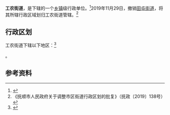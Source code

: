 {{中国乡级行政区|21/04/04/002/000
| 政府驻地 = 丹东路（西段）北厚街
| 电话区号 = 24
}}

'''工农街道'''，是{{PRC admin/fullname|21/04/04/002/000|3}}下辖的一个[[乡镇|乡镇]]级行政单位。<ref>{{PRC admin/ref sgc|{{PRC admin/parent|21/04/04/002/000}}}}</ref>2019年11月29日，撤销[[田屯街道|田屯街道]]，将其所辖行政区域划归工农街道管辖。<ref>《抚顺市人民政府关于调整市区街道行政区划的批复》（抚政〔2019〕138号）</ref>

== 行政区划 ==

工农街道下辖以下地区：<ref>{{PRC admin/ref sgc|21/04/04/002/000}}</ref>

{{PRC admin/children|21/04/04/002/000}}。

== 参考资料 ==

{{reflist}}

{{PRC admin/navcat|21/04/04/002/000}}